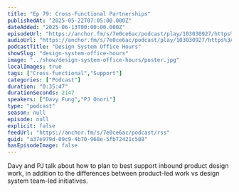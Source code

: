 ```yaml
---
title: "Ep 79: Cross-Functional Partnerships"
publishedAt: "2025-05-22T07:05:00.000Z"
dateAdded: "2025-06-13T00:00:00.000Z"
episodeUrl: "https://anchor.fm/s/7e0ce6ac/podcast/play/103030927/https%3A%2F%2Fd3ctxlq1ktw2nl.cloudfront.net%2Fstaging%2F2025-4-22%2Fa77b8ba2-6042-c33f-1cad-5d26c4b41283.mp3"
audioUrl: "https://anchor.fm/s/7e0ce6ac/podcast/play/103030927/https%3A%2F%2Fd3ctxlq1ktw2nl.cloudfront.net%2Fstaging%2F2025-4-22%2Fa77b8ba2-6042-c33f-1cad-5d26c4b41283.mp3"
podcastTitle: "Design System Office Hours"
showSlug: "design-system-office-hours"
image: "../show/design-system-office-hours/poster.jpg"
localImages: true
tags: ["Cross-functional","Support"]
categories: ["Podcast"]
duration: "0:35:47"
durationSeconds: 2147
speakers: ["Davy Fung","PJ Onori"]
type: "podcast"
season: null
episode: null
explicit: false
feedUrl: "https://anchor.fm/s/7e0ce6ac/podcast/rss"
guid: "a37e979d-09c9-4b70-968e-5fb72421c588"
hasEpisodeImage: false
---
```

Davy and PJ talk about how to plan to best support inbound product design work, in addition to the differences between product-led work vs design system team-led initiatives.
